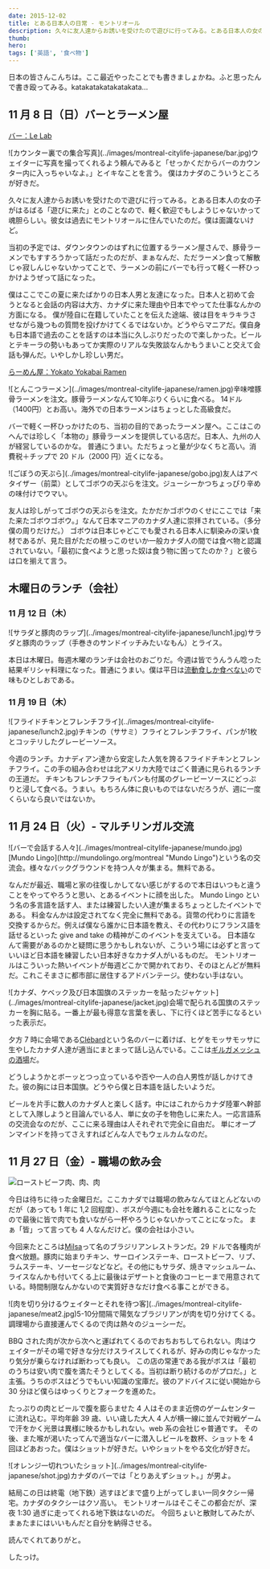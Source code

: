 ```yaml
---
date: 2015-12-02
title: とある日本人の日常 - モントリオール
description: 久々に友人達からお誘いを受けたので遊びに行ってみる。とある日本人の女の子がはるばる「遊びに来た」とのことなので、軽く歓迎でもしようじゃないかって魂胆らしい。
thumb:
hero:
tags: ['英語', '食べ物']
---
```


日本の皆さんこんちは。ここ最近やったことでも書きましょかね。ふと思ったんで書き殴ってみる。katakatakatakatakata...

## 11 月 8 日（日）バーとラーメン屋

[バー：Le Lab](http://barlelab.com/ 'Le Lab')

<div>
  ![カウンター裏での集合写真](../images/montreal-citylife-japanese/bar.jpg)ウェイターに写真を撮ってくれるよう頼んでみると「せっかくだからバーのカウンター内に入っちゃいなよ。」とイキなことを言う。
  僕はカナダのこういうところが好きだ。
</div>

久々に友人達からお誘いを受けたので遊びに行ってみる。とある日本人の女の子がはるばる「遊びに来た」とのことなので、軽く歓迎でもしようじゃないかって魂胆らしい。彼女は過去にモントリオールに住んでいたのだ。僕は面識ないけど。

当初の予定では、ダウンタウンのはずれに位置するラーメン屋さんで、豚骨ラーメンでもすすろうかって話だったのだが、まぁなんだ、ただラーメン食って解散じゃ寂しんじゃないかってことで、ラーメンの前にバーでも行って軽く一杯ひっかけようぜって話になった。

僕はここでこの夏に来たばかりの日本人男と友達になった。日本人と初めて会うとなると会話の内容は大方、カナダに来た理由や日本でやってた仕事なんかの方面になる。
僕が陸自に在籍していたことを伝えた途端、彼は目をキラキラさせながら幾つもの質問を投げかけてくるではないか。どうやらマニアだ。僕自身も日本語で過去のことを話すのは本当に久しぶりだったので楽しかった。ビールとテキーラの勢いもあってか実際のリアルな失敗談なんかもうまいこと交えて会話も弾んだ。いやしかし珍しい男だ。

[らーめん屋：Yokato Yokabai Ramen](https://www.facebook.com/Yokato-Yokabai-Ramen-House-1420448301592530/ 'Yokato Yokabai Ramen')

<div>
  ![とんこつラーメン](../images/montreal-citylife-japanese/ramen.jpg)辛味噌豚骨ラーメンを注文。豚骨ラーメンなんて10年ぶりくらいに食べる。
  14ドル（1400円）とお高い。海外での日本ラーメンはちょっとした高級食だ。
</div>

バーで軽く一杯ひっかけたのち、当初の目的であったラーメン屋へ。ここはこのへんでは珍しく「本物の」豚骨ラーメンを提供している店だ。日本人、九州の人が経営しているのかな。
普通にうまい。ただちょっと量が少なくちと高い。消費税＋チップで 20 ドル（2000 円）近くになる。

<div>
  ![ごぼうの天ぷら](../images/montreal-citylife-japanese/gobo.jpg)友人はアペタイザー（前菜）としてゴボウの天ぷらを注文。ジューシーかつちょっぴり辛めの味付けでウマい。
</div>

友人は珍しがってゴボウの天ぷらを注文。たかだかゴボウのくせにここでは「来た来たゴボウゴボウ。」なんて日本マニアのカナダ人達に崇拝されている。（多分僕の周りだけだ。）
ゴボウは日本じゃどこでも愛される日本人に馴染みの深い食材であるが、見た目がただの根っこのせいか一般カナダ人の間では食べ物と認識されていない。「最初に食べようと思った奴は食う物に困ってたのか？」と彼らは口を揃えて言う。

## 木曜日のランチ（会社）

### 11 月 12 日（木）

<div>
  ![サラダと豚肉のラップ](../images/montreal-citylife-japanese/lunch1.jpg)サラダと豚肉のラップ（手巻きのサンドイッチみたいなもん）とライス。
</div>

本日は木曜日。毎週木曜のランチは会社のおごりだ。今週は皆でうんうん唸った結果ギリシャ料理になった。普通にうまい。僕は平日は[流動食しか食べない](../../blog/soylent 'Quebec3 soylent')ので味もひとしおである。

### 11 月 19 日（木）

<div>
  ![フライドチキンとフレンチフライ](../images/montreal-citylife-japanese/lunch2.jpg)チキンの（ササミ）フライとフレンチフライ、パンが1枚とコッテリしたグレービーソース。
</div>

今週のランチ。カナディアン達から安定した人気を誇るフライドチキンとフレンチフライ。この手の組み合わせは北アメリカ大陸ではごく普通に見られるランチの王道だ。
チキンもフレンチフライもパンも付属のグレービーソースにどっぷりと浸して食べる。うまい。もちろん体に良いものではないだろうが、週に一度くらいなら良いではないか。

## 11 月 24 日（火）- マルチリンガル交流

<div>
  ![バーで会話する人々](../images/montreal-citylife-japanese/mundo.jpg)[Mundo
  Lingo](http://mundolingo.org/montreal "Mundo
  Lingo")という名の交流会。様々なバックグラウンドを持つ人々が集まる。無料である。
</div>

なんだが最近、職場と家の往復しかしてない感じがするので本日はいつもと違うことをやってやろうと思い、とあるイベントに顔を出した。
Mundo Lingo という名の多言語を話す人、または練習したい人達が集まるちょっとしたイベントである。 料金なんかは設定されてなく完全に無料である。貨幣の代わりに言語を交換するからだ。例えば僕なら誰かに日本語を教え、その代わりにフランス語を話せるといった give and take の精神がこのイベントを支えている。 日本語なんて需要があるのかと疑問に思うかもしれないが、こういう場には必ずと言っていいほど日本語を練習したい日本好きなカナダ人がいるものだ。 モントリオールはこういった熱いイベントが毎週どこかで開かれており、そのほとんどが無料だ。これこそまさに都市部に居住するアドバンテージ。使わない手はない。

<div>
  ![カナダ、ケベック及び日本国旗のステッカーを貼ったジャケット](../images/montreal-citylife-japanese/jacket.jpg)会場で配られる国旗のステッカーを胸に貼る。一番上が最も得意な言葉を表し、下に行くほど苦手になるといった表示だ。
</div>

夕方 7 時に会場である[Clébard](http://www.clebard.ca/ 'Clébard')という名のバーに着けば、ヒゲをモッサモッサに生やしたカナダ人達が適当にまとまって話し込んでいる。ここは[ギルガメッシュの酒場](https://ja.wikipedia.org/wiki/%E3%82%A6%E3%82%A3%E3%82%B6%E3%83%BC%E3%83%89%E3%83%AA%E3%82%A3 'ウィザードリィWiki')だ。

どうしようかとボーッとつっ立っているや否や一人の白人男性が話しかけてきた。彼の胸には日本国旗。どうやら僕と日本語を話したいようだ。

ビールを片手に数人のカナダ人と楽しく話す。中にはこれからカナダ陸軍へ幹部として入隊しようと目論んでいる人、単に女の子を物色しに来た人。一応言語系の交流会なのだが、ここに来る理由は人それぞれで完全に自由だ。 単にオープンマインドを持ってさえすればどんな人でもウェルカムなのだ。

## 11 月 27 日（金）- 職場の飲み会

![ローストビーフ](../images/montreal-citylife-japanese/meat1.jpg)肉、肉、肉

今日は待ちに待った金曜日だ。ここカナダでは職場の飲みなんてほとんどないのだが（あっても 1 年に 1,2 回程度）、ボスが今週にも会社を離れることになったので最後に皆で肉でも食いながら一杯やろうじゃないかってことになった。
まぁ「皆」って言っても 4 人なんだけど。僕の会社は小さい。

今回来たところは[Milsa](http://lemilsa.com/ 'Milsa')って名のブラジリアンレストランだ。29 ドルで各種肉が食べ放題。豚肉に始まりチキン、サーロインステーキ、ローストビーフ、リブ、ラムステーキ、ソーセージなどなど。その他にもサラダ、焼きマッシュルーム、ライスなんかも付いてくる上に最後はデザートと食後のコーヒーまで用意されている。時間制限なんかないので実質好きなだけ食べる事ことができる。

<div>
  ![肉を切り分けるウェイターとそれを待つ客](../images/montreal-citylife-japanese/meat2.jpg)5-10分間隔で陽気なブラジリアンが肉を切り分けてくる。調理場から直接運んでくるので肉は熱々のジューシーだ。
</div>

BBQ された肉が次から次へと運ばれてくるのでおちおちしてられない。肉はウェイターがその場で好きな分だけスライスしてくれるが、好みの肉じゃなかったり気分が乗らなければ断わっても良い。
この店の常連である我がボスは「最初のうちは安い肉で腹を満たそうとしてくる。当初は断り続けるのがプロだ。」と主張。うちのボスはどうでもいい知識の宝庫だ。彼のアドバイスに従い開始から 30 分ほど僕らはゆっくりとフォークを進めた。

たっぷりの肉とビールで腹を膨らませた 4 人はそのまま近傍のゲームセンターに流れ込む。平均年齢 39 歳、いい歳した大人 4 人が横一線に並んで対戦ゲームで汗をかく光景は異様に映るかもしれない。web 系の会社じゃ普通です。
その後、また喉が渇いたってんで適当なバーに潜入しビールを数杯、ショットを 4 回ほどあおった。僕はショットが好きだ。いやショットをやる文化が好きだ。

<div>
  ![オレンジ一切れついたショット](../images/montreal-citylife-japanese/shot.jpg)カナダのバーでは「とりあえずショット。」が男よ。
</div>

結局この日は終電（地下鉄）逃すほどまで盛り上がってしまい一同タクシー帰宅。カナダのタクシーはクソ高い。
モントリオールはそこそこの都会だが、深夜 1:30 過ぎに走ってくれる地下鉄はないのだ。
今回ちょいと散財してみたが、まぁたまにはいいもんだと自分を納得させる。

読んでくれてありがと。

したっけ。
